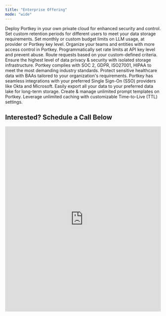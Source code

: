 ```yaml
---
title: "Enterprise Offering"
mode: "wide"
---
```


<CardGroup cols={3}>
  <Card icon="cloud" title="Private Cloud Deployments">
    Deploy Portkey in your own private cloud for enhanced security and control.
  </Card>
  <Card icon="calendar-days" title="Custom Retention Periods">
    Set custom retention periods for different users to meet your data storage requirements.
  </Card>
  <Card icon="credit-card" title="Budget Limits on Keys">
    Set monthly or custom budget limits on LLM usage, at provider or Portkey key level.
  </Card>
  <Card icon="folder" title="Org Management">
    Organize your teams and entities with more access control in Portkey.
  </Card>
  <Card icon="stopwatch" title="Custom Rate Limits">
    Programmatically set rate limits at API key level and prevent abuse.
  </Card>
  <Card icon="traffic-light" title="Advanced Routing">
    Route requests based on your custom-defined criteria.
  </Card>
  <Card icon="database" title="Data Isolation">
    Ensure the highest level of data privacy & security with isolated storage infrastructure.
  </Card>
  <Card icon="book-bookmark" title="Compliances & Certificates">
    Portkey complies with SOC 2, GDPR, ISO27001, HIPAA to meet the most demanding industry standards.
  </Card>
  <Card icon="handshake" title="Custom BAAs">
    Protect sensitive healthcare data with BAAs tailored to your organization's requirements.
  </Card>
  <Card icon="lock" title="SSO Integrations">
    Portkey has seamless integrations with your preferred Single Sign-On (SSO) providers like Okta and Microsoft.
  </Card>
  <Card icon="snowflake" title="Export to Data Lakes">
    Easily export all your data to your preferred data lake for long-term storage.
  </Card>
  <Card icon="infinity" title="Unlimited Prompts">
    Create & manage unlimited prompt templates on Portkey.
  </Card>
  <Card icon="stopwatch" title="Unlimited Cache TTL">
    Leverage unlimited caching with customizable Time-to-Live (TTL) settings.
  </Card>
</CardGroup>

## Interested? Schedule a Call Below

<iframe
  src="https://portkey.sh/demo-6"
  width="100%"
  height="600"
  frameBorder="0"
  allow="fullscreen; clipboard-write; encrypted-media; picture-in-picture"
  allowFullScreen
></iframe>
